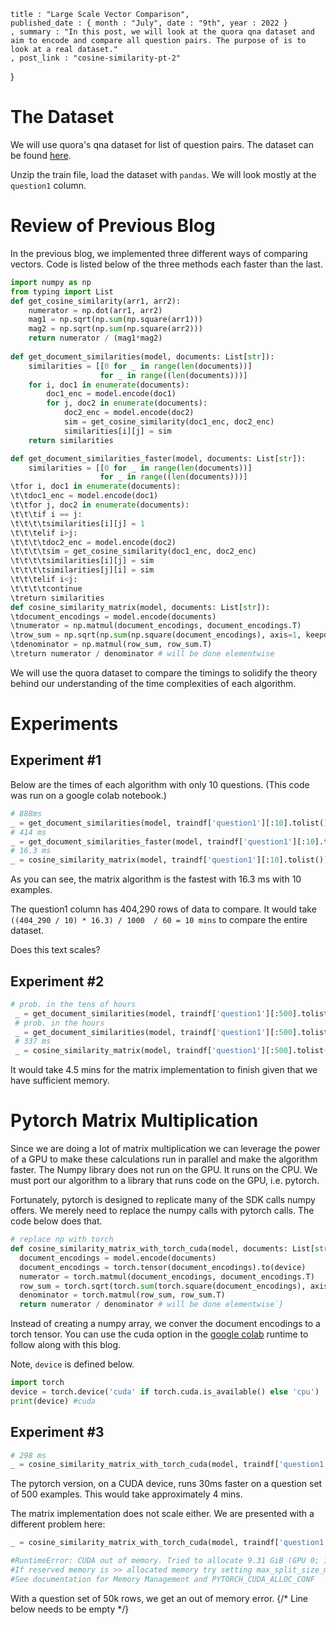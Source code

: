 

    title : "Large Scale Vector Comparison", 
    published_date : { month : "July", date : "9th", year : 2022 }
    , summary : "In this post, we will look at the quora qna dataset and aim to encode and compare all question pairs. The purpose of is to look at a real dataset."
    , post_link : "cosine-similarity-pt-2"
}

# The Dataset
We will use quora's qna dataset for list of question pairs. The dataset can be found <a href="https://www.kaggle.com/competitions/quora-question-pairs/data" target="blank_">here</a>.

Unzip the train file, load the dataset with `pandas`. We will look mostly at the `question1` column.

# Review of Previous Blog
In the previous blog, we implemented three different ways of comparing vectors. Code is listed below of the three methods each faster than the last.

```python 
import numpy as np 
from typing import List 
def get_cosine_similarity(arr1, arr2):
    numerator = np.dot(arr1, arr2)
    mag1 = np.sqrt(np.sum(np.square(arr1)))
    mag2 = np.sqrt(np.sum(np.square(arr2)))
    return numerator / (mag1*mag2)
 
def get_document_similarities(model, documents: List[str]):
    similarities = [[0 for _ in range(len(documents))] 
                    for _ in range((len(documents)))]
    for i, doc1 in enumerate(documents):
        doc1_enc = model.encode(doc1)
        for j, doc2 in enumerate(documents):
            doc2_enc = model.encode(doc2)
            sim = get_cosine_similarity(doc1_enc, doc2_enc)
            similarities[i][j] = sim
    return similarities

def get_document_similarities_faster(model, documents: List[str]):
    similarities = [[0 for _ in range(len(documents))] 
                    for _ in range((len(documents)))]
\tfor i, doc1 in enumerate(documents):
\t\tdoc1_enc = model.encode(doc1)
\t\tfor j, doc2 in enumerate(documents):
\t\t\tif i == j:
\t\t\t\tsimilarities[i][j] = 1
\t\t\telif i>j:
\t\t\t\tdoc2_enc = model.encode(doc2)
\t\t\t\tsim = get_cosine_similarity(doc1_enc, doc2_enc)
\t\t\t\tsimilarities[i][j] = sim
\t\t\t\tsimilarities[j][i] = sim
\t\t\telif i<j:
\t\t\t\tcontinue
\treturn similarities
def cosine_similarity_matrix(model, documents: List[str]):
\tdocument_encodings = model.encode(documents)
\tnumerator = np.matmul(document_encodings, document_encodings.T)
\trow_sum = np.sqrt(np.sum(np.square(document_encodings), axis=1, keepdims=True))
\tdenominator = np.matmul(row_sum, row_sum.T)
\treturn numerator / denominator # will be done elementwise
```
We will use the quora dataset to compare the timings to solidify the theory behind our understanding of the time complexities of each algorithm.

# Experiments

## Experiment #1
Below are the times of each algorithm with only 10 questions. (This code was run on a google colab notebook.)
```python
# 888ms 
_ = get_document_similarities(model, traindf['question1'][:10].tolist())
# 414 ms
_ = get_document_similarities_faster(model, traindf['question1'][:10].tolist())
# 16.3 ms 
_ = cosine_similarity_matrix(model, traindf['question1'][:10].tolist())
```
As you can see, the matrix algorithm is the fastest with 16.3 ms with 10 examples.

The question1 column has 404,290 rows of data to compare. It would take `((404_290 / 10) * 16.3) / 1000  / 60 = 10 mins` to compare the entire dataset. 

Does this text scales?

## Experiment #2
```python 
# prob. in the tens of hours
 _ = get_document_similarities(model, traindf['question1'][:500].tolist())
 # prob. in the hours
 _ = get_document_similarities(model, traindf['question1'][:500].tolist())
 # 337 ms
 _ = cosine_similarity_matrix(model, traindf['question1'][:500].tolist())
```
It would take 4.5 mins for the matrix implementation to finish given that we have sufficient memory.

# Pytorch Matrix Multiplication
Since we are doing a lot of matrix multiplication we can leverage the power of a GPU to make these calculations run in parallel and make the algorithm faster. The Numpy library does not run on the GPU. It runs on the CPU. We must port our algorithm to a library that runs code on the GPU, i.e. pytorch.

Fortunately, pytorch is designed to replicate many of the SDK calls numpy offers. We merely need to replace the numpy calls with pytorch calls. The code below does that.

```python 
# replace np with torch 
def cosine_similarity_matrix_with_torch_cuda(model, documents: List[str]):
  document_encodings = model.encode(documents)
  document_encodings = torch.tensor(document_encodings).to(device)
  numerator = torch.matmul(document_encodings, document_encodings.T)
  row_sum = torch.sqrt(torch.sum(torch.square(document_encodings), axis=1, keepdims=True))
  denominator = torch.matmul(row_sum, row_sum.T)
  return numerator / denominator # will be done elementwise`}
```
Instead of creating a numpy array, we conver the document encodings to a torch tensor. You can use the cuda option in the <a href="https://colab.research.google.com/" target="blank">google colab</a> runtime to follow along with this blog.

Note, `device` is defined below.
```python 
import torch 
device = torch.device('cuda' if torch.cuda.is_available() else 'cpu') 
print(device) #cuda
``` 

## Experiment #3
```python 
# 298 ms 
_ = cosine_similarity_matrix_with_torch_cuda(model, traindf['question1'].tolist()[:500])
``` 
The pytorch version, on a CUDA device, runs 30ms faster on a question set of 500 examples. This would take approximately 4 mins.

The matrix implementation does not scale either. We are presented with a different problem here:

```python 
_ = cosine_similarity_matrix_with_torch_cuda(model, traindf['question1'].tolist()[:50_000])
```

```python 
#RuntimeError: CUDA out of memory. Tried to allocate 9.31 GiB (GPU 0; 14.76 GiB total capacity; 12.90 GiB already allocated; 385.75 MiB free; 13.15 GiB reserved in total by PyTorch) 
#If reserved memory is >> allocated memory try setting max_split_size_mb to avoid fragmentation.  
#See documentation for Memory Management and PYTORCH_CUDA_ALLOC_CONF
```

With a question set of 50k rows, we get an out of memory error.
{/* Line below needs to be empty */}

